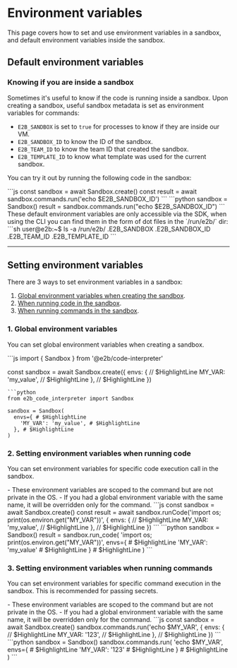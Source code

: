 # Environment variables
This page covers how to set and use environment variables in a sandbox, and default environment variables inside the sandbox.

## Default environment variables
### Knowing if you are inside a sandbox

Sometimes it's useful to know if the code is running inside a sandbox. Upon creating a sandbox, useful sandbox metadata is set as environment variables for commands: 
- `E2B_SANDBOX` is set to `true` for processes to know if they are inside our VM.
- `E2B_SANDBOX_ID` to know the ID of the sandbox.
- `E2B_TEAM_ID` to know the team ID that created the sandbox. 
- `E2B_TEMPLATE_ID` to know what template was used for the current sandbox.

You can try it out by running the following code in the sandbox:

<CodeGroup>
```js
const sandbox = await Sandbox.create()
const result = await sandbox.commands.run('echo $E2B_SANDBOX_ID')
```
```python
sandbox = Sandbox()
result = sandbox.commands.run("echo $E2B_SANDBOX_ID")
```
</CodeGroup>

<Note>
These default environment variables are only accessible via the SDK, when using the CLI you can find them in the form of dot files in the `/run/e2b/` dir: 
```sh
user@e2b:~$ ls -a /run/e2b/
.E2B_SANDBOX  .E2B_SANDBOX_ID  .E2B_TEAM_ID  .E2B_TEMPLATE_ID
```
</Note>

---

## Setting environment variables
There are 3 ways to set environment variables in a sandbox:
1. [Global environment variables when creating the sandbox](/docs/sandbox/environment-variables#1-global-environment-variables-when-creating-the-sandbox).
2. [When running code in the sandbox](/docs/sandbox/environment-variables#2-setting-environment-variables-when-running-code).
3. [When running commands in the sandbox](/docs/sandbox/environment-variables#3-setting-environment-variables-when-running-commands).

### 1. Global environment variables
You can set global environment variables when creating a sandbox.

<CodeGroup>
```js
import { Sandbox } from '@e2b/code-interpreter'

const sandbox = await Sandbox.create({
  envs: { // $HighlightLine
    MY_VAR: 'my_value', // $HighlightLine
  }, // $HighlightLine
})
```
```python
from e2b_code_interpreter import Sandbox

sandbox = Sandbox(
  envs={ # $HighlightLine
    'MY_VAR': 'my_value', # $HighlightLine
  }, # $HighlightLine
)
```
</CodeGroup>

### 2. Setting environment variables when running code
You can set environment variables for specific code execution call in the sandbox. 

<Note>
- These environment variables are scoped to the command but are not private in the OS. 
- If you had a global environment variable with the same name, it will be overridden only for the command.
</Note>

<CodeGroup>
```js
const sandbox = await Sandbox.create()
const result = await sandbox.runCode('import os; print(os.environ.get("MY_VAR"))', {
  envs: { // $HighlightLine
    MY_VAR: 'my_value', // $HighlightLine
  }, // $HighlightLine
})
```
```python
sandbox = Sandbox()
result = sandbox.run_code(
    'import os; print(os.environ.get("MY_VAR"))',
    envs={ # $HighlightLine
        'MY_VAR': 'my_value' # $HighlightLine
    } # $HighlightLine
)
```
</CodeGroup>

### 3. Setting environment variables when running commands
You can set environment variables for specific command execution in the sandbox. This is recommended for passing secrets.

<Note>
- These environment variables are scoped to the command but are not private in the OS. 
- If you had a global environment variable with the same name, it will be overridden only for the command.
</Note>

<CodeGroup>
```js
const sandbox = await Sandbox.create()
sandbox.commands.run('echo $MY_VAR', {
  envs: { // $HighlightLine
    MY_VAR: '123', // $HighlightLine
  }, // $HighlightLine
})
```
```python
sandbox = Sandbox()
sandbox.commands.run(
    'echo $MY_VAR',
    envs={ # $HighlightLine
        'MY_VAR': '123' # $HighlightLine
    } # $HighlightLine
)
```
</CodeGroup>
